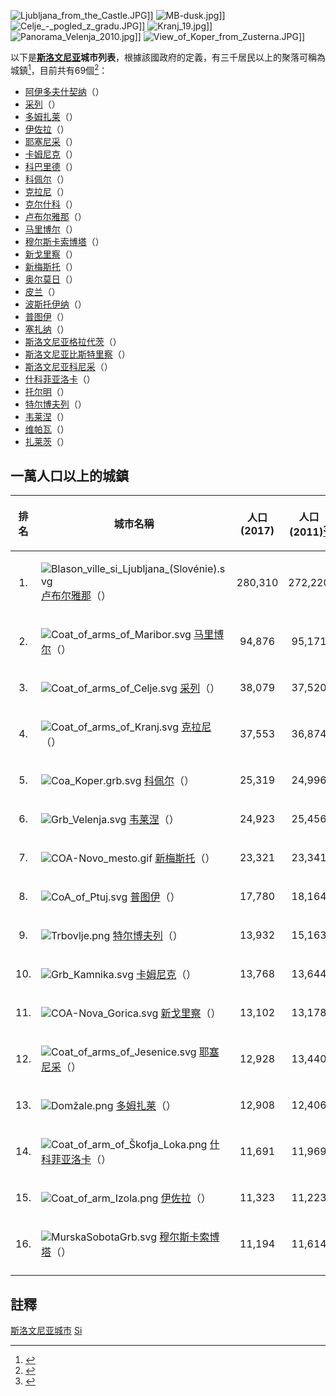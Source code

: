 [[File:Ljubljana_from_the_Castle.JPG|thumb]]]]
[[File:MB-dusk.jpg|thumb]]]]
[[File:Celje_-_pogled_z_gradu.JPG|thumb]]]]
[[File:Kranj_19.jpg|thumb]]]]
[[File:Panorama_Velenja_2010.jpg|thumb]]]]
[[File:View_of_Koper_from_Zusterna.JPG|thumb]]]]

以下是'''[[斯洛文尼亚|斯洛文尼亚]]城市列表'''，根據該國政府的定義，有三千居民以上的聚落可稱為城鎮<ref name="Žagar">{{cite book |url=http://www.mju.gov.si/fileadmin/mju.gov.si/pageuploads/mju_dokumenti/UA/Irena/Microsoft_Word_-_lekt.Zagar-UA-LS._januar_08.pdf |title=Lokalna samouprava: organizacija in funkcija |language=sl |trans-title=Local Self-Government: Organisation and Function |first=Katarina |last=Žagar |date=October 2007 |edition=5th |publisher=Administration Academy, Ministry of Public Administration |page=28 |archiveurl=https://web.archive.org/web/20110726190038/http://www.mju.gov.si/fileadmin/mju.gov.si/pageuploads/mju_dokumenti/UA/Irena/Microsoft_Word_-_lekt.Zagar-UA-LS._januar_08.pdf |archivedate=2011-07-26 }}</ref>，目前共有69個<ref>{{cite book|url=http://www.stat.si/doc/letopis/2013/02-13.pdf|title=Statistični letopis Republike Slovenije 2013|last=|first=|publisher=Statistical Office of the Republic of Slovenia|year=2013|isbn=|location=|pages=44|language=Slovenian, English|chapter=Upravna in druge členitve ozemlja RS|issn=1318-5403|trans-chapter=Administrative and Other Territorial Breakdowns of the Republic of Slovenia|trans-title=Statistical Yearbook of the Republic of Slovenia|access-date=2020-09-27|archive-date=2020-02-25|archive-url=https://web.archive.org/web/20200225222124/https://www.stat.si/doc/letopis/2013/02-13.pdf|dead-url=no}}</ref>：

{{Div col|cols=2}}
* [[阿伊多夫什契纳|阿伊多夫什契纳]]（{{lang|sl|Ajdovščina}}）
* [[采列|采列]]（{{lang|sl|Celje}}）
* [[多姆扎莱|多姆扎莱]]（{{lang|sl|Domžale}}）
* [[伊佐拉_(斯洛維尼亞)|伊佐拉]]（{{lang|sl|Izola}}）
* [[耶塞尼采|耶塞尼采]]（{{lang|sl|Jesenice}}）
* [[卡姆尼克|卡姆尼克]]（{{lang|sl|Kamnik}}）
* [[科巴里德|科巴里德]]（{{lang|sl|Kobarid}}）
* [[科佩尔|科佩尔]]（{{lang|sl|Koper}}）
* [[克拉尼|克拉尼]]（{{lang|sl|Kranj}}）
* [[克尔什科|克尔什科]]（{{lang|sl|Krško}}）
* [[卢布尔雅那|卢布尔雅那]]（{{lang|sl|Ljubljana}}）
* [[马里博尔|马里博尔]]（{{lang|sl|Maribor}}）
* [[穆尔斯卡索博塔|穆尔斯卡索博塔]]（{{lang|sl|Murska Sobota}}）
* [[新戈里察|新戈里察]]（{{lang|sl|Nova Gorica}}）
* [[新梅斯托|新梅斯托]]（{{lang|sl|Novo mesto}}）
* [[奥尔莫日|奥尔莫日]]（{{lang|sl|Ormož}}）
* [[皮兰|皮兰]]（{{lang|sl|Piran}}）
* [[波斯托伊纳|波斯托伊纳]]（{{lang|sl|Postojna}}）
* [[普图伊|普图伊]]（{{lang|sl|Ptuj}}）
* [[塞扎纳|塞扎纳]]（{{lang|sl|Sežana}}）
* [[斯洛文尼亚格拉代茨|斯洛文尼亚格拉代茨]]（{{lang|sl|Slovenj Gradec}}）
* [[:斯洛文尼亞比斯特里察|斯洛文尼亚比斯特里察]]（{{lang|sl|Slovenska Bistrica}}）
* [[:斯洛文尼亞科尼采|斯洛文尼亚科尼采]]（{{lang|sl|Slovenske Konjice}}）
* [[什科菲亚洛卡|什科菲亚洛卡]]（{{lang|sl|Škofja Loka}}）
* [[托尔明|托尔明]]（{{lang|sl|Tolmin}}）
* [[特尔博夫列|特尔博夫列]]（{{lang|sl|Trbovlje}}）
* [[韦莱涅|韦莱涅]]（{{lang|sl|Velenje}}）
* [[维帕瓦|维帕瓦]]（{{lang|sl|Vipava}}）
* [[扎莱茨|扎莱茨]]（{{lang|sl|Žalec}}）
{{Div col end}}

==一萬人口以上的城鎮==
{| class="wikitable sortable"
! 排名
! 城市名稱
! 人口<br>(2017)
! 人口<br>(2011)<ref>{{cite web |url=http://www.stat.si/eng/krajevnaimena/pregledi_naselja_najvecja_prebivalci.asp |title=Largest settlements by number of population |publisher=Statistical Office of the Republic of Slovenia |accessdate=30 January 2012 |archive-date=2011-11-14 |archive-url=https://web.archive.org/web/20111114021746/https://www.stat.si/eng/KrajevnaImena/pregledi_naselja_najvecja_prebivalci.asp |dead-url=no }}</ref>
! 人口變化
|-
| align=right | <center>1.</center>
| [[File:Blason_ville_si_Ljubljana_(Slovénie).svg|left]] [[卢布尔雅那|卢布尔雅那]]（{{lang|sl|Ljubljana}}）
| align=right | <center>280,310</center>
| align=right | <center>272,220</center>
| align=right | <center>{{Increase}} 2.97%</center>
|-
| align=right | <center>2.</center>
| [[File:Coat_of_arms_of_Maribor.svg|left]] [[马里博尔|马里博尔]]（{{lang|sl|Maribor}}）
| align=right | <center>94,876</center>
| align=right | <center>95,171</center>
| align=right | <center>{{Decrease}} -0.30%</center>
|-
| align=right | <center>3.</center>
| [[File:Coat_of_arms_of_Celje.svg|left]] [[采列|采列]]（{{lang|sl|Celje}}）
| align=right | <center>38,079</center>
| align=right | <center>37,520</center>
| align=right | <center>{{Increase}} 1.49%</center>
|-
| align=right | <center>4.</center>
| [[File:Coat_of_arms_of_Kranj.svg|left]] [[克拉尼|克拉尼]]（{{lang|sl|Kranj}}）
| align=right | <center>37,553</center>
| align=right | <center>36,874</center>
| align=right | <center>{{Increase}} 1.84%</center>
|-
| align=right | <center>5.</center>
| [[File:Coa_Koper.grb.svg|left]] [[科佩尔|科佩尔]]（{{lang|sl|Koper}}）
| align=right | <center>25,319</center>
| align=right | <center>24,996</center>
| align=right | <center>{{Increase}} 1.29%</center>
|-
| align=right | <center>6.</center>
| [[File:Grb_Velenja.svg|left]] [[韦莱涅|韦莱涅]]（{{lang|sl|Velenje}}）
| align=right | <center>24,923 	</center>
| align=right | <center>25,456</center>
| align=right | <center>{{Decrease}} -2.09%</center>
|-
| align=right | <center>7.</center>
| [[File:COA-Novo_mesto.gif|left]] [[新梅斯托|新梅斯托]]（{{lang|sl|Novo mesto}}）
| align=right | <center>23,321</center>
| align=right | <center>23,341</center>
| align=right | <center>{{Decrease}} -0.08%</center>
|-
| align=right | <center>8.</center>
| [[File:CoA_of_Ptuj.svg|left]] [[普图伊|普图伊]]（{{lang|sl|Ptuj}}）
| align=right | <center>17,780</center>
| align=right | <center>18,164</center>
| align=right | <center>{{Decrease}} -2.11%</center>
|-
| align=right | <center>9.</center>
| [[File:Trbovlje.png|left]] [[特尔博夫列|特尔博夫列]]（{{lang|sl|Trbovlje}}）
| align=right | <center>13,932</center>
| align=right | <center>15,163</center>
| align=right | <center>{{Decrease}} -8.12%</center>
|-
| align=right | <center>10.</center>
| [[File:Grb_Kamnika.svg|left]] [[卡姆尼克|卡姆尼克]]（{{lang|sl|Kamnik}}）
| align=right | <center>13,768</center>
| align=right | <center>13,644</center>
| align=right | <center>{{Increase}} 0.91%</center>
|-
| align=right | <center>11.</center>
| [[File:COA-Nova_Gorica.svg|left]] [[新戈里察|新戈里察]]（{{lang|sl|Nova Gorica}}）
| align=right | <center>13,102</center>
| align=right | <center>13,178</center>
| align=right | <center>{{Decrease}} -0.57%</center>
|-
| align=right | <center>12.</center>
| [[File:Coat_of_arms_of_Jesenice.svg|left]] [[耶塞尼采|耶塞尼采]]（{{lang|sl|Jesenice}}）
| align=right | <center>12,928</center>
| align=right | <center>13,440</center>
| align=right | <center>{{Decrease}} -3.81%</center>
|-
| align=right | <center>13.</center>
| [[File:Domžale.png|left]] [[多姆扎莱|多姆扎莱]]（{{lang|sl|Domžale}}）
| align=right | <center>12,908</center>
| align=right | <center>12,406</center>
| align=right | <center>{{Increase}} 4.04%</center>
|-
| align=right | <center>14.</center>
| [[File:Coat_of_arm_of_Škofja_Loka.png|left]] [[什科菲亚洛卡|什科菲亚洛卡]]（{{lang|sl|Škofja Loka}}）
| align=right | <center>11,691</center>
| align=right | <center>11,969</center>
| align=right | <center>{{Decrease}} -2.32%</center>
|-
| align=right | <center>15.</center>
| [[File:Coat_of_arm_Izola.png|left]] [[伊佐拉_(斯洛維尼亞)|伊佐拉]]（{{lang|sl|Izola}}）
| align=right | <center>11,323</center>
| align=right | <center>11,223</center>
| align=right | <center>{{Increase}} 0.89%</center>
|-
| align=right | <center>16.</center>
| [[File:MurskaSobotaGrb.svg|left]] [[穆尔斯卡索博塔|穆尔斯卡索博塔]]（{{lang|sl|Murska Sobota}}）
| align=right | <center>11,194</center>
| align=right | <center>11,614</center>
| align=right | <center>{{Decrease}} -3.61%</center>
|-
|}

==註釋==
{{reflist}}

{{欧洲题目|城市列表}}

[[Category:斯洛文尼亚城市|]]
[[Category:歐洲城市列表|Si]]